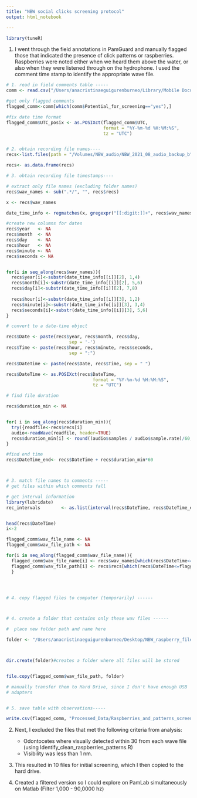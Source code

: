 ```yaml
---
title: "NBW social clicks screening protocol"
output: html_notebook

---
```


```r
library(tuneR)
```


1. I went through the field annotations in PamGuard and manually flagged those that indicated the presence of click patterns or raspberries.
Raspberries were noted either when we heard them above the water, or also when they were listened through on the hydrophone. I used the comment time stamp to identify the appropriate wave file.  

```r
# 1. read in field comments table -----
comm <- read.csv("/Users/anacristinaeguigurenburneo/Library/Mobile Documents/com~apple~CloudDocs/PhD/Bottlenose_Whales/NBW_Social_Clicks/raw_data/NBW_aug_2021_listening_forms.csv", header = T)

#get only flagged comments
flagged_comm<-comm[which(comm$Potential_for_screening=="yes"),]

#fix date time format
flagged_comm$UTC_posix <- as.POSIXct(flagged_comm$UTC,
                                     format = "%Y-%m-%d %H:%M:%S",
                                     tz = "UTC")


# 2. obtain recording file names----
recs<-list.files(path = "/Volumes/NBW_audio/NBW_2021_08_audio_backup_b", recursive = T, full.names = T)

recs<- as.data.frame(recs)

# 3. obtain recording file timestamps----

# extract only file names (excluding folder names)
recs$wav_names <- sub(".*/", "", recs$recs)

x <- recs$wav_names

date_time_info <- regmatches(x, gregexpr("[[:digit:]]+", recs$wav_names)) 

#create new columns for dates
recs$year   <- NA
recs$month  <- NA
recs$day    <- NA
recs$hour   <- NA
recs$minute <- NA
recs$seconds <- NA


for(i in seq_along(recs$wav_names)){
  recs$year[i]<-substr(date_time_info[[i]][2], 1,4)
  recs$month[i]<-substr(date_time_info[[i]][2], 5,6)
  recs$day[i]<-substr(date_time_info[[i]][2], 7,8)
  
  recs$hour[i]<-substr(date_time_info[[i]][3], 1,2)
  recs$minute[i]<-substr(date_time_info[[i]][3], 3,4)
  recs$seconds[i]<-substr(date_time_info[[i]][3], 5,6)  
}

# convert to a date-time object

recs$Date <- paste(recs$year, recs$month, recs$day, 
                        sep = '-')
recs$Time <- paste(recs$hour, recs$minute, recs$seconds, 
                        sep = ":")

recs$DateTime <- paste(recs$Date, recs$Time, sep = " ")

recs$DateTime <- as.POSIXct(recs$DateTime, 
                                 format = "%Y-%m-%d %H:%M:%S", 
                                 tz = "UTC")

# find file duration

recs$duration_min <- NA


for( i in seq_along(recs$duration_min)){
  try({readfile<-recs$recs[i]
  audio<-readWave(readfile, header=TRUE)
  recs$duration_min[i] <- round((audio$samples / audio$sample.rate)/60, 2)})
}

#find end time
recs$DateTime_end<- recs$DateTime + recs$duration_min*60



# 3. match file names to comments -----
# get files within which comments fall

# get interval information
library(lubridate)
rec_intervals        <- as.list(interval(recs$DateTime, recs$DateTime_end))


head(recs$DateTime)
i<-2

flagged_comm$wav_file_name <- NA
flagged_comm$wav_file_path <- NA

for(i in seq_along(flagged_comm$wav_file_name)){
  flagged_comm$wav_file_name[i] <- recs$wav_names[which(recs$DateTime<=flagged_comm$UTC_posix[i]&recs$DateTime_end>=flagged_comm$UTC_posix[i])] 
  flagged_comm$wav_file_path[i] <- recs$recs[which(recs$DateTime<=flagged_comm$UTC_posix[i]&recs$DateTime_end>=flagged_comm$UTC_posix[i])] 
  }




# 4. copy flagged files to computer (temporarily) ------



# 4. create a folder that contains only these wav files ------

#  place new folder path and name here

folder <- "/Users/anacristinaeguigurenburneo/Desktop/NBW_raspberry_files"



dir.create(folder)#creates a folder where all files will be stored


file.copy(flagged_comm$wav_file_path, folder)

# manually transfer them to Hard Drive, since I don't have enough USB 
# adapters


# 5. save table with observations-----

write.csv(flagged_comm, "Processed_Data/Raspberries_and_patterns_screening.csv")
```



2. Next, I excluded the files that met the following criteria from analysis:
    - Odontocetes where visually detected within 30 from each wave file (using Identify_clean_raspberries_patterns.R) 
    - Visibility was less than 1 nm.  
    
    
3. This resulted in 10 files for initial screening, which I then copied to the hard drive.   


4. Created a filtered version so I could explore on PamLab simultaneously on Matlab (Filter 1,000 - 90,0000 hz)  
